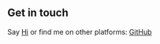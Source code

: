 ## Get in touch

Say [Hi](mailto:feeras@gmx.de) or find me on other platforms: [GitHub](https://github.com/feeras)
